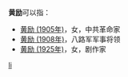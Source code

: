 '''黄励'''可以指：
* [[黄励_(1905年)|黄励 (1905年)]]，女，中共革命家
* [[黄励_(1908年)|黄励 (1908年)]]，八路军军事将领
* [[黄励_(1925年)|黄励 (1925年)]]，女，剧作家

{{disambig}}

[[Category:二字黄姓人名消歧义|li]]